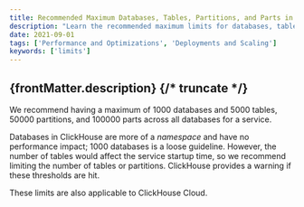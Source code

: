 ```yaml
---
title: Recommended Maximum Databases, Tables, Partitions, and Parts in ClickHouse
description: "Learn the recommended maximum limits for databases, tables, partitions, and parts in a ClickHouse cluster to ensure optimal performance."
date: 2021-09-01
tags: ['Performance and Optimizations', 'Deployments and Scaling']
keywords: ['limits']
---
```


{frontMatter.description}
{/* truncate */}
---

We recommend having a maximum of 1000 databases and 5000 tables, 50000 partitions, and 100000 parts across all databases for a service. 

Databases in ClickHouse are more of a _namespace_ and have no performance impact; 1000 databases is a loose guideline. However, the number of tables would affect the service startup time, so we recommend limiting the number of tables or partitions. ClickHouse provides a warning if these thresholds are hit. 

These limits are also applicable to ClickHouse Cloud.
